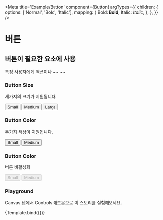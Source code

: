 
<Meta
  title='Example/Button'
  component={Button}
  argTypes={{
    children: {
      options: ['Normal', 'Bold', 'Italic'],
      mapping: {
        Bold: <b>Bold</b>,
        Italic: <i>Italic</i>,
      },
    },
  }}
/>

<style>
  {`
    .flex{
      display:flex;
      width:100%;
      justify-content:flex-start;
      gap:20px;
    }
  `}
</style>

# 버튼

## 버튼이 필요한 요소에 사용

특정 사용자에게 액션이나 ~~
~~


### Button Size

세가지의 크기가 지원됩니다.

<Story name='sizes'>
  <div className='flex'>
    <Button size='small'>Small</Button>
    <Button size='medium'>Medium</Button>
    <Button size='large'>Large</Button>
  </div>
</Story>

### Button Color

두가지 색상이 지원됩니다.

<Story name='color'>
  <div className='flex'>
    <Button size='small' color='white'>
      Small
    </Button>
    <Button size='medium' color='black'>
      Medium
    </Button>
  </div>
</Story>

### Button Color

버튼 비활성화

<Story name='button disabled'>
  <div className='flex'>
    <Button size='small' color='white' disabled>
      Small
    </Button>
    <Button size='medium' color='black' disabled>
      Medium
    </Button>
  </div>
</Story>

### Playground

Canvas 탭에서 Controls 애드온으로 이 스토리를 실험해보세요.

<Canvas>
  <Story
    name='controls'
    args={{
      size: 'small',
      color: 'white',
    }}
  >
    {Template.bind({})}
  </Story>
</Canvas>
